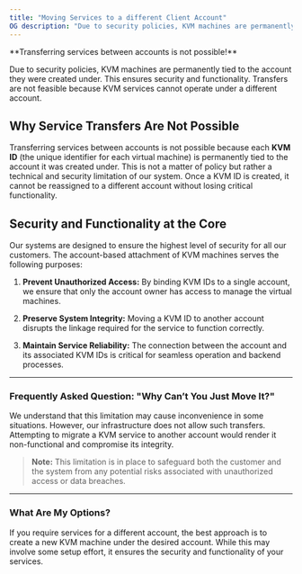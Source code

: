 ```yaml
---
title: "Moving Services to a different Client Account"
OG description: "Due to security policies, KVM machines are permanently tied to the account they were created under. This ensures security and functionality. Transfers are not feasible because KVM services cannot operate under a different account. "
---
```


<Note>
  **Transferring services between accounts is not possible!**

  Due to security policies, KVM machines are permanently tied to the account they were created under. This ensures security and functionality. Transfers are not feasible because KVM services cannot operate under a different account.
</Note>

## Why Service Transfers Are Not Possible

Transferring services between accounts is not possible because each **KVM ID** (the unique identifier for each virtual machine) is permanently tied to the account it was created under. This is not a matter of policy but rather a technical and security limitation of our system. Once a KVM ID is created, it cannot be reassigned to a different account without losing critical functionality.

## Security and Functionality at the Core

Our systems are designed to ensure the highest level of security for all our customers. The account-based attachment of KVM machines serves the following purposes:

1. **Prevent Unauthorized Access:** By binding KVM IDs to a single account, we ensure that only the account owner has access to manage the virtual machines.

2. **Preserve System Integrity:** Moving a KVM ID to another account disrupts the linkage required for the service to function correctly.

3. **Maintain Service Reliability:** The connection between the account and its associated KVM IDs is critical for seamless operation and backend processes.

***

### Frequently Asked Question: "Why Can’t You Just Move It?"

We understand that this limitation may cause inconvenience in some situations. However, our infrastructure does not allow such transfers. Attempting to migrate a KVM service to another account would render it non-functional and compromise its integrity.

> **Note:** This limitation is in place to safeguard both the customer and the system from any potential risks associated with unauthorized access or data breaches.

***

### What Are My Options?

If you require services for a different account, the best approach is to create a new KVM machine under the desired account. While this may involve some setup effort, it ensures the security and functionality of your services.